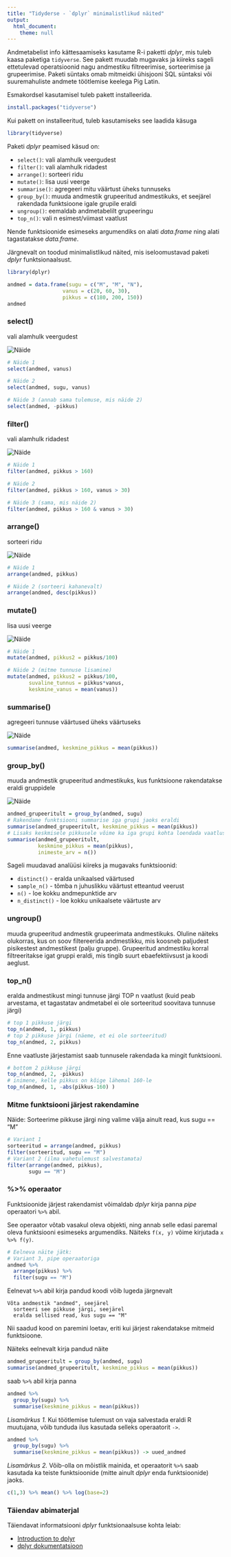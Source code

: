 ```yaml
---
title: "Tidyderse - `dplyr` minimalistlikud näited"
output: 
  html_document:
    theme: null
---
```


Andmetabelist info kättesaamiseks kasutame R-i paketti *dplyr*, mis tuleb kaasa paketiga `tidyverse`. See pakett muudab mugavaks ja kiireks sageli ettetulevad operatsioonid nagu andmestiku filtreerimise, sorteerimise ja grupeerimise. Paketi süntaks omab mitmeidki ühisjooni SQL süntaksi või suuremahuliste andmete töötlemise keelega Pig Latin.

Esmakordsel kasutamisel tuleb pakett installeerida. 

```r
install.packages("tidyverse")
```

Kui pakett on installeeritud, tuleb kasutamiseks see laadida käsuga

```r
library(tidyverse)
```


Paketi *dplyr* peamised käsud on:

* `select()`: vali alamhulk veergudest
* `filter()`: vali alamhulk ridadest
* `arrange()`: sorteeri ridu
* `mutate()`: lisa uusi veerge
* `summarise()`: agregeeri mitu väärtust üheks tunnuseks
* `group_by()`: muuda andmestik grupeeritud andmestikuks, et seejärel rakendada funktsioone igale grupile eraldi
* `ungroup()`: eemaldab andmetabelilt grupeeringu
* `top_n()`: vali n esimest/viimast vaatlust

Nende funktsioonide esimeseks argumendiks on alati *data.frame* ning alati tagastatakse *data.frame*.

Järgnevalt on toodud minimalistlikud näited, mis iseloomustavad paketi *dplyr* funktsionaalsust.

```r
library(dplyr)
```

```r
andmed = data.frame(sugu = c("M", "M", "N"),
                  vanus = c(20, 60, 30),
                  pikkus = c(180, 200, 150))
andmed
```

### select()
vali alamhulk veergudest

![](joonis1.png "Näide")

```r
# Näide 1
select(andmed, vanus)

# Näide 2
select(andmed, sugu, vanus)

# Näide 3 (annab sama tulemuse, mis näide 2)
select(andmed, -pikkus)

```

### filter()

vali alamhulk ridadest

![](joonis2.png "Näide")

```r
# Näide 1
filter(andmed, pikkus > 160)

# Näide 2
filter(andmed, pikkus > 160, vanus > 30)

# Näide 3 (sama, mis näide 2)
filter(andmed, pikkus > 160 & vanus > 30)
```

### arrange()

sorteeri ridu

![](joonis_arrange.png "Näide")

```r
# Näide 1
arrange(andmed, pikkus)

# Näide 2 (sorteeri kahanevalt)
arrange(andmed, desc(pikkus))
```

### mutate()

lisa uusi veerge

![](joonis3.png "Näide")

```r
# Näide 1
mutate(andmed, pikkus2 = pikkus/100)

# Näide 2 (mitme tunnuse lisamine)
mutate(andmed, pikkus2 = pikkus/100,
       suvaline_tunnus = pikkus*vanus,
       keskmine_vanus = mean(vanus))
```

### summarise()

agregeeri tunnuse väärtused üheks väärtuseks

![](joonis_summarise.png "Näide")

```r
summarise(andmed, keskmine_pikkus = mean(pikkus))
```

### group_by()

muuda andmestik grupeeritud andmestikuks, kus funktsioone rakendatakse eraldi gruppidele

![](joonis_groupby_ja_summarise_long.png "Näide")

```r
andmed_grupeeritult = group_by(andmed, sugu)
# Rakendame funktsiooni summarise iga grupi jaoks eraldi
summarise(andmed_grupeeritult, keskmine_pikkus = mean(pikkus))
# Lisaks keskmisele pikkusele võime ka iga grupi kohta loendada vaatluste arvu
summarise(andmed_grupeeritult, 
          keskmine_pikkus = mean(pikkus), 
          inimeste_arv = n())
```

Sageli muudavad analüüsi kiireks ja mugavaks funktsioonid:

* `distinct()` - eralda unikaalsed väärtused
* `sample_n()` - tõmba n juhuslikku väärtust etteantud veerust
* `n()` - loe kokku andmepunktide arv
* `n_distinct()` - loe kokku unikaalsete väärtuste arv

### ungroup()

muuda grupeeritud andmestik grupeerimata andmestikuks. Oluline näiteks olukorras, kus on soov filtereerida andmestikku, mis koosneb paljudest pisikestest andmestikest (palju gruppe). Grupeeritud andmestiku korral filtreeritakse igat gruppi eraldi, mis tingib suurt ebaefektiivsust ja koodi aeglust. 

### top_n()

eralda andmestikust mingi tunnuse järgi TOP n vaatlust (kuid peab arvestama, et tagastatav andmetabel ei ole sorteeritud soovitava tunnuse järgi)

<!-- 
  ### top_n()
  
  tipmised tunnused
  
  ![alt text](joonis_top.png "Näide")
-->

```r
# top 1 pikkuse järgi
top_n(andmed, 1, pikkus)
# top 2 pikkuse järgi (näeme, et ei ole sorteeritud)
top_n(andmed, 2, pikkus)
```

Enne vaatluste järjestamist saab tunnusele rakendada ka mingit funktsiooni.

```r
# bottom 2 pikkuse järgi
top_n(andmed, 2, -pikkus)
# inimene, kelle pikkus on kõige lähemal 160-le
top_n(andmed, 1, -abs(pikkus-160) )
```

### Mitme funktsiooni järjest rakendamine

Näide: Sorteerime pikkuse järgi ning valime välja ainult read, kus sugu == "M"

```r
# Variant 1
sorteeritud = arrange(andmed, pikkus)
filter(sorteeritud, sugu == "M")
# Variant 2 (ilma vahetulemust salvestamata)
filter(arrange(andmed, pikkus), 
       sugu == "M")
```

### %>% operaator

Funktsioonide järjest rakendamist võimaldab *dplyr* kirja panna *pipe* operaatori `%>%` abil. 

See operaator võtab vasakul oleva objekti, ning annab selle edasi paremal oleva funktsiooni esimeseks argumendiks. Näiteks `f(x, y)` võime kirjutada `x %>% f(y)`.

```r
# Eelneva näite jätk:
# Variant 3, pipe operaatoriga
andmed %>% 
  arrange(pikkus) %>%
  filter(sugu == "M")
```

Eelnevat `%>%` abil kirja pandud koodi võib lugeda järgnevalt

```
Võta andmestik "andmed", seejärel
  sorteeri see pikkuse järgi, seejärel
  eralda sellised read, kus sugu == "M"
```

Nii saadud kood on paremini loetav, eriti kui järjest rakendatakse mitmeid funktsioone. 

Näiteks eelnevalt kirja pandud näite

```r
andmed_grupeeritult = group_by(andmed, sugu)
summarise(andmed_grupeeritult, keskmine_pikkus = mean(pikkus))
```

saab `%>%` abil kirja panna

```r
andmed %>%
  group_by(sugu) %>%
  summarise(keskmine_pikkus = mean(pikkus))
```

*Lisamärkus 1.* Kui töötlemise tulemust on vaja salvestada eraldi R muutujana, võib tunduda ilus kasutada selleks operaatorit `->`.

```r
andmed %>%
  group_by(sugu) %>%
  summarise(keskmine_pikkus = mean(pikkus)) -> uued_andmed
```

*Lisamärkus 2.* Võib-olla on mõistlik mainida, et operaatorit `%>%` saab kasutada ka teiste funktsioonide (mitte ainult *dplyr* enda funktsioonide) jaoks.

```r
c(1,3) %>% mean() %>% log(base=2)
```

### Täiendav abimaterjal

Täiendavat informatsiooni *dplyr* funktsionaalsuse kohta leiab:

* [Introduction to dplyr](https://cran.r-project.org/web/packages/dplyr/vignettes/dplyr.html)
* [dplyr dokumentatsioon](http://cran.r-project.org/web/packages/dplyr/dplyr.pdf)
